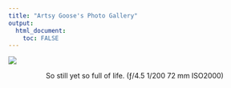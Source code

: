 ```yaml
---
title: "Artsy Goose's Photo Gallery"
output: 
  html_document:
    toc: FALSE
---
```


![](./pics/mushroom-1.jpg)
<p align = "center">
So still yet so full of life.
(ƒ/4.5
1/200
72 mm
ISO2000)
</p>





